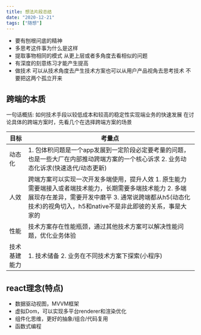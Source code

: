 ```yaml
---
title: 想法片段总结
date: "2020-12-21"
tags: ["随想"]
---
```


* 要有刨根问底的精神
* 多思考这件事为什么是这样
* 提取事物相同的模式 从更上层或者多角度去看相似的问题
* 有深度的刻意练习才能产生提高
* 做技术 可以从技术角度去产生技术方案也可以从用户产品视角去思考技术 不要把这两个孤立开来

## 跨端的本质
一句话概括: 如何技术手段以较低成本和较高的稳定性实现端业务的快速发展
在讨论具体的跨端方案时，先看几个在选择跨端方案的场景

| 目标 | 考量点 |
| ------ | ------ | 
| 动态化 | 	1. 包体积问题是一个app发展到一定阶段必定要考量的问题，也是一些大厂在内部推动跨端方案的一个核心诉求 2. 业务动态化诉求(快速迭代/动态更新)| 
| 人效 | 跨端方案可以实现一次开发多端使用，提升人效 1. 原生能力需要端接入或者端技术能力，长期需要多端技术能力 2. 多端展现存在差异，需要开发中磨平 3. 通常说跨端都从h5(动态化技术)的视角切入，h5和native不是非此即彼的关系，事是大家的   | 
| 性能 | 技术方案存在性能瓶颈，通过其他技术方案可以解决性能问题，优化业务体验 | 
| 技术基建能力    | 1. 技术储备 2. 业务在不同技术方案下探索(小程序) | 

## react理念(特点)
* 数据驱动视图，MVVM框架
* 虚拟Dom，可以实现多平台renderer和渲染优化
* 组件化思维，更好的抽象/组合/代码复用
* 函数式编程







   

   